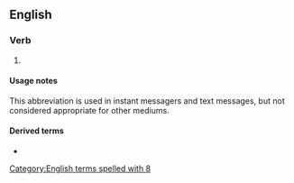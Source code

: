 ==English==

===Verb===
{{en-verb|h8}}

# {{lb|en|Internet slang|text messaging}} {{abbreviation of|hate|lang=en}}

====Usage notes====
This abbreviation is used in instant messagers and text messages, but not considered appropriate for other mediums.

====Derived terms====
* {{l|en|h8er}}

[[Category:English terms spelled with 8]]